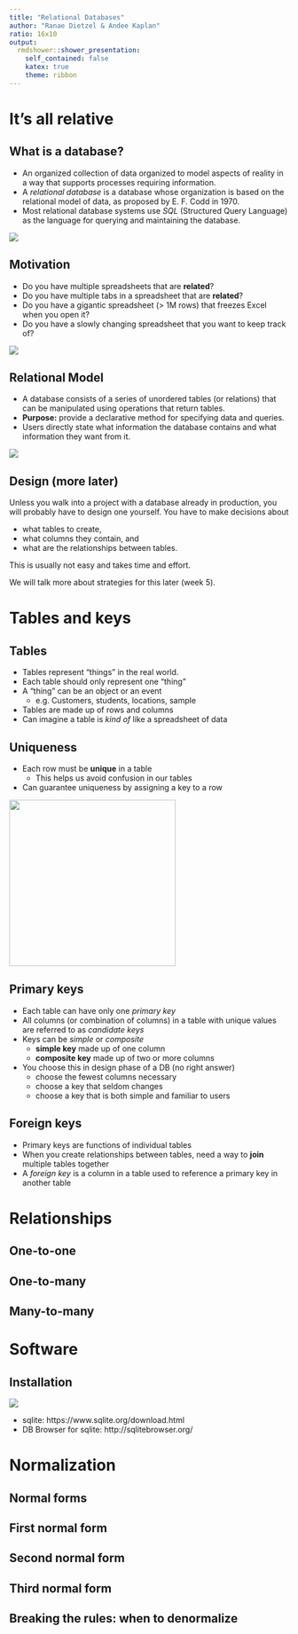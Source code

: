 ```yaml
---
title: "Relational Databases"
author: "Ranae Dietzel & Andee Kaplan"
ratio: 16x10
output:
  rmdshower::shower_presentation:
    self_contained: false
    katex: true
    theme: ribbon
---
```


# It's all relative

## What is a database?

- An organized collection of data organized to model aspects of reality in a way that supports processes requiring information.
- A *relational database* is a database whose organization is based on the relational model of data, as proposed by E. F. Codd in 1970.
- Most relational database systems use *SQL* (Structured Query Language) as the language for querying and maintaining the database.

![](images/woah.gif)

## Motivation

- Do you have multiple spreadsheets that are **related**?
- Do you have multiple tabs in a spreadsheet that are **related**?
- Do you have a gigantic spreadsheet (> 1M rows) that freezes Excel when you open it?
- Do you have a slowly changing spreadsheet that you want to keep track of?

![](images/salesman.jpg)

## Relational Model

- A database consists of a series of unordered tables (or relations) that can be manipulated using operations that return tables.
- **Purpose:** provide a declarative method for specifying data and queries.
- Users directly state what information the database contains and what information they want from it.

![](images/relational_table.png)


## Design (more later)

Unless you walk into a project with a database already in production, you will probably have to design one yourself. You have to make decisions about

- what tables to create,
- what columns they contain, and
- what are the relationships between tables.

This is usually not easy and takes time and effort.

We will talk more about strategies for this later (week 5).

# Tables and keys

## Tables
- Tables represent "things" in the real world.
- Each table should only represent one "thing"
- A "thing" can be an object or an event
    - e.g. Customers, students, locations, sample
- Tables are made up of rows and columns
- Can imagine a table is *kind of* like a spreadsheet of data
    
## Uniqueness

- Each row must be **unique** in a table
    - This helps us avoid confusion in our tables
- Can guarantee uniqueness by assigning a key to a row

<img src="images/special_butterfly.jpg" height="300px"/>

## Primary keys
- Each table can have only one *primary key* 
- All columns (or combination of columns) in a table with unique values are referred to as *candidate keys* 
- Keys can be *simple* or *composite*
    - **simple key** made up of one column
    - **composite key** made up of two or more columns
- You choose this in design phase of a DB (no right answer)
    - choose the fewest columns necessary
    - choose a key that seldom changes
    - choose a key that is both simple and familiar to users

## Foreign keys

- Primary keys are functions of individual tables
- When you create relationships between tables, need a way to **join** multiple tables together
- A *foreign key* is a column in a table used to reference a primary key in another table

# Relationships

## One-to-one

## One-to-many

## Many-to-many

# Software

## Installation

![](images/install.jpg)

- sqlite: https://www.sqlite.org/download.html
- DB Browser for sqlite: http://sqlitebrowser.org/

# Normalization

## Normal forms

## First normal form

## Second normal form

## Third normal form

## Breaking the rules:  when to denormalize
